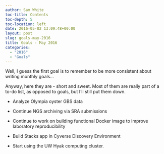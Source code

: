 ```yaml
---
author: Sam White
toc-title: Contents
toc-depth: 5
toc-location: left
date: 2016-05-02 13:09:48+00:00
layout: post
slug: goals-may-2016
title: Goals - May 2016
categories:
  - "2016"
  - "Goals"
---
```


Well, I guess the first goal is to remember to be more consistent about writing monthly goals...

Anyway, here they are - short and sweet. Most of them are really part of a to-do list, as opposed to goals, but I'll still put them down.




    
  * Analyze Olympia oyster GBS data

    
  * Continue NGS archiving via SRA submissions

    
  * Continue to work on building functional Docker image to improve laboratory reproducibility

    
  * Build Stacks app in Cyverse Discovery Environment

    
  * Start using the UW Hyak computing cluster.





